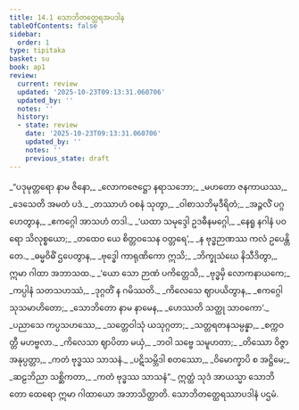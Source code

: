 ```yaml
---
title: 14.1 သောဘိတတ္ထေရအပဒါန
tableOfContents: false
sidebar:
  order: 1
type: tipitaka
basket: su
book: ap1
review:
  current: review
  updated: '2025-10-23T09:13:31.060706'
  updated_by: ''
  notes: ''
  history:
  - state: review
    date: '2025-10-23T09:13:31.060706'
    updated_by: ''
    notes: ''
    previous_state: draft
---
```



<ReviewStatus review={frontmatter.review} showDetails={true} />

<HypothesisAnnotation frontmatter={frontmatter} />

<DynamicBreadcrumb />

<Division number="1" book="ap1" e="ch" v="20" p="180">

<Paragraph number="2182" type="verses" book="ap1">
_“ပဒုမုတ္တရော နာမ ဇိနော,_  
_လောကဇေဋ္ဌော နရာသဘော;_  
_မဟတော ဇနကာယဿ,_  
_ဒေသေတိ အမတံ ပဒံ._  

</Paragraph>

</Division>
<Division number="2" book="ap1" e="ch" v="20" p="180">

<Paragraph number="2183" type="verses" book="ap1">
_တဿာဟံ ဝစနံ သုတွာ,_  
_ဝါစာသဘိမုဒီရိတံ;_  
_အဉ္ဇလိံ ပဂ္ဂဟေတွာန,_  
_ဧကဂ္ဂေါ အာသဟံ တဒါ._  

</Paragraph>

</Division>
<Division number="3" book="ap1" e="ch" v="20" p="180">

<Paragraph number="2184" type="verses" book="ap1">
_‘ယထာ သမုဒ္ဒေါ ဥဒဓီနမဂ္ဂေါ,_  
_နေရူ နဂါနံ ပဝရော သိလုစ္စယော;_  
_တထေဝ ယေ စိတ္တဝသေန ဝတ္တရေ’,_  
_န ဗုဒ္ဓဉာဏဿ ကလံ ဥပေန္တိ တေ._  

</Paragraph>

</Division>
<Division number="4" book="ap1" e="ch" v="20" p="180">

<Paragraph number="2185" type="verses" book="ap1">
_ဓမ္မဝိဓိံ ဌပေတွာန,_  
_ဗုဒ္ဓေါ ကာရုဏိကော ဣသိ;_  
_ဘိက္ခုသံဃေ နိသီဒိတွာ,_  
ဣမာ ဂါထာ အဘာသထ._  

</Paragraph>

</Division>
<Division number="5" book="ap1" e="ch" v="20" p="180">

<Paragraph number="2186" type="verses" book="ap1">
_‘ယော သော ဉာဏံ ပကိတ္တေသိ,_  
_ဗုဒ္ဓမှိ လောကနာယကေ;_  
_ကပ္ပါနံ သတသဟဿံ,_  
_ဒုဂ္ဂတိံ န ဂမိဿတိ._  

</Paragraph>

</Division>
<Division number="6" book="ap1" e="ch" v="20" p="180">

<Paragraph number="2187" type="verses" book="ap1">
_ကိလေသေ ဈာပယိတွာန,_  
_ဧကဂ္ဂေါ သုသမာဟိတော;_  
_သောဘိတော နာမ နာမေန,_  
_ဟေဿတိ သတ္ထု သာဝကော’._  

</Paragraph>

</Division>
<Division number="7" book="ap1" e="ch" v="20" p="180">

<Paragraph number="2188" type="verses" book="ap1">
_ပညာသေ ကပ္ပသဟဿေ,_  
_သတ္တေဝါသုံ ယသုဂ္ဂတာ;_  
_သတ္တရတနသမ္ပန္နာ,_  
_စက္ကဝတ္တီ မဟဗ္ဗလာ._  

</Paragraph>

</Division>
<Division number="8" book="ap1" e="ch" v="20" p="180">

<Paragraph number="2189" type="verses" book="ap1">
_ကိလေသာ ဈာပိတာ မယှံ,_  
_ဘဝါ သဗ္ဗေ သမူဟတာ;_  
_တိဿော ဝိဇ္ဇာ အနုပ္ပတ္တာ,_  
_ကတံ ဗုဒ္ဓဿ သာသနံ._  

</Paragraph>

</Division>
<Division number="9" book="ap1" e="ch" v="20" p="180">

<Paragraph number="2190" type="verses" book="ap1">
_ပဋိသမ္ဘိဒါ စတဿော,_  
_ဝိမောက္ခာပိ စ အဋ္ဌိမေ;_  
_ဆဠဘိညာ သစ္ဆိကတာ,_  
_ကတံ ဗုဒ္ဓဿ သာသနံ”._  

</Paragraph>

<Paragraph number="2191" book="ap1">
ဣတ္ထံ သုဒံ အာယသ္မာ သောဘိတော ထေရော ဣမာ ဂါထာယော အဘာသိတ္ထာတိ.

</Paragraph>
</Division>

<Paragraph number="2192" type="center" book="ap1">
သောဘိတတ္ထေရဿာပဒါနံ ပဌမံ.
</Paragraph>